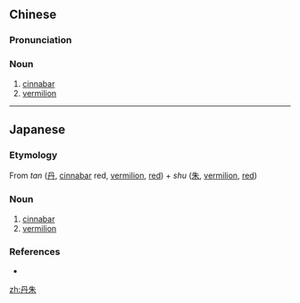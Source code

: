==Chinese==
{{zh-forms}}

===Pronunciation===
{{zh-pron
|m=dānzhū
|cat=n
}}

===Noun===
{{zh-noun}}

# [[cinnabar]]
# [[vermilion]]

----

==Japanese==
{{ja-kanjitab|たん|しゅ|yomi=on}}

===Etymology===
From ''tan'' ([[丹]], [[cinnabar]] red, [[vermilion]], [[red]]) + ''shu'' ([[朱]], [[vermilion]], [[red]])

===Noun===
{{ja-noun|たんしゅ}}

# [[cinnabar]]
# [[vermilion]]

===References===
* {{R:Kojien}}

[[zh:丹朱]]